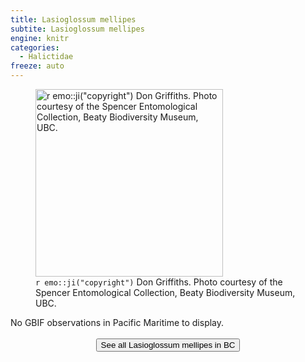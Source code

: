 ```yaml
---
title: Lasioglossum mellipes
subtite: Lasioglossum mellipes
engine: knitr
categories:
  - Halictidae
freeze: auto
---
```

![`r emo::ji("copyright")` Don Griffiths. Photo courtesy of the Spencer Entomological Collection, Beaty Biodiversity Museum, UBC.](https://www.zoology.ubc.ca/entomology/main/Hymenoptera/Halictidae/Lasioglossum%20mellipes%20female%20(3lateral)%20.jpg){height=300}



No GBIF observations in Pacific Maritime to display.
<br><br>
<center>


<a href="https://www.zoology.ubc.ca/entomology/main/Hymenoptera/Halictidae/Lasioglossum%20mellipes.php"><button type="button" class="btn btn-secondary">See all Lasioglossum mellipes in BC <i class="fa-solid fa-arrow-up-right-from-square"></i> </button></a>
</center>
